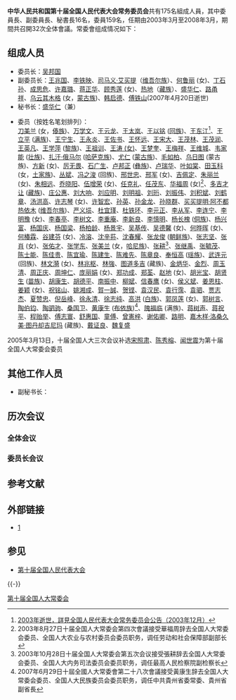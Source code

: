 {{noteTA
|1=zh-hans:庄; zh-hant:莊
}}
{{Infobox PRCG
|机构名称=中华人民共和国第十届全国人民代表大会常务委员会
|标志1=Flag of the People's Republic of China.svg
|标志1说明=《[[s:中华人民共和国国旗法|国旗法]]》第五条规定，全国人大常委会所在地应每日升挂[[中华人民共和国国旗|国旗]]。
|标志2=National Emblem of the People's Republic of China.svg
|标志2说明=全国人大常委会自制[[印章|印章]]，中央刊[[中华人民共和国国徽|国徽]]。《[[s:中华人民共和国国徽法|国徽法]]》第五条规定，县级以上各级[[人民代表大会|人民代表大会]]及其[[人民代表大会常务委员会|常务委员会]]会议厅应当悬挂[[中华人民共和国国徽|国徽]]。
|人员名称=组成人员
|人员链接=#组成人员
|职位1=[[全国人民代表大会常务委员会委员长|委员长]]
|人员1=[[吴邦国|吴邦国]]
|职位2=[[全国人民代表大会常务委员会副委员长|副委员长]]
|人员2=[[王兆国|王兆国]]{{wrap}}[[李铁映|李铁映]]{{wrap}}[[司马义·艾买提|司马义·艾买提]]{{wrap}}[[何鲁丽|何鲁丽]] {{wrap}}[[丁石孙|丁石孙]]{{wrap}}[[成思危|成思危]]{{wrap}}[[许嘉璐|许嘉璐]]{{wrap}}[[蒋正华|蒋正华]]{{wrap}}[[顾秀莲|顾秀莲]] {{wrap}}[[热地|热地]]{{wrap}}[[盛华仁|盛华仁]]{{wrap}}[[路甬祥|路甬祥]]{{wrap}}[[乌云其木格|乌云其木格]] {{wrap}}[[韩启德|韩启德]]{{wrap}}[[傅铁山|傅铁山]]
|人数2=15
|职位3=[[全国人民代表大会常务委员会秘书长|秘书长]]
|人员3=[[盛华仁|盛华仁]]
|成立时间=2003年3月
|被接替者=[[第九届全国人民代表大会常务委员会|第九届全国人民代表大会常务委员会]]
|上级机构=[[第十届全国人民代表大会|第十届全国人民代表大会]]
|机构类型=[[第十届全国人民代表大会|第十届全国人民代表大会]]的[[全国人民代表大会常务委员会|常设机关]]
|行政级别=正国级
|场所1=全国人大常委会会议厅
|地址1=[[北京市|北京市]][[西城区|西城区]][[人民大会堂|人民大会堂]]二楼
|坐标1={{Coord|39|54|12|N|116|23|15|E|region:CN_type:landmark|display=inline,title}}
|场所2=[[全国人大机关办公楼|全国人大机关办公楼]]
|地址2=[[北京市|北京市]][[西城区|西城区]][[前门西大街|前门西大街]]1号
|场所3=[[全国人民代表大会常务委员会办公厅|全国人大常委会办公厅]]信访局人民来访接待室
|地址3=[[北京市|北京市]][[西城区|西城区]][[永定门西街|永定门西街]]甲1号
|邮编3=100050 
|电话3={{Tel|86|10|83102103}}
|场所4=全国人大机关采购中心
|地址4=[[北京市|北京市]][[西城区|西城区]][[西交民巷|西交民巷]]23号
|邮编4=100805 
|电话4={{Tel|86|10|63094883}}（综合处）
|官网4=[http://www.ccgp.gov.cn/qgrd/ （在“中国政府采购网”）]
|官网=[http://www.npc.gov.cn 中国人大网]
|a=[[中国共产党第十六届中央委员会|中国共产党第十六届中央委员会]]
|b=[[中华人民共和国国务院_(第十届)|中华人民共和国国务院 (第十届)]]
}}

'''中华人民共和国第十届全国人民代表大会常务委员会'''共有175名組成人員，其中委員長、副委員長、秘書長16名，委員159名，任期由2003年3月至2008年3月，期間共召開32次全体會議。常委會组成情况如下：

==组成人员==
*委员长：[[吴邦国|吴邦国]]
*副委员长：[[王兆国|王兆国]]、[[李铁映|李铁映]]、[[司马义·艾买提|司马义·艾买提]]（[[维吾尔族|维吾尔族]]）、[[何鲁丽|何鲁丽]] (女)、[[丁石孙|丁石孙]]、[[成思危|成思危]]、[[许嘉璐|许嘉璐]]、[[蒋正华|蒋正华]]、[[顾秀莲|顾秀莲]] (女)、[[热地|热地]]（[[藏族|藏族]]）、[[盛华仁|盛华仁]]、[[路甬祥|路甬祥]]、[[乌云其木格|乌云其木格]] (女，[[蒙古族|蒙古族]])、[[韩启德|韩启德]]、[[傅铁山|傅铁山]](2007年4月20日逝世)
*秘书长：[[盛华仁|盛华仁]]（兼）

*委员（按姓名笔划排列）：<br>[[刀美兰|刀美兰]] (女，[[傣族|傣族]])、[[万学文|万学文]]、[[王云龙|王云龙]]、[[王太岚|王太岚]]、[[王以铭|王以铭]] ([[回族|回族]])、[[王东江|王东江]]<ref>[http://www.npc.gov.cn/wxzl/wxzl/2003-12/27/content_327949.htm 2003年逝世，詳見全国人民代表大会常务委员会公告（2003年12月）]</ref>、[[王立平|王立平]] ([[满族|满族]])、[[王宁生|王宁生]]、[[王永炎|王永炎]]、[[王佐书|王佐书]]、[[王怀远|王怀远]]、[[王宋大|王宋大]]、[[王茂林|王茂林]]、[[王茂润|王茂润]]、[[王英凡|王英凡]]、[[王学萍|王学萍]] ([[黎族|黎族]])、[[王祖训|王祖训]]、[[王涛_(女)|王涛 (女)]]、[[王梦奎|王梦奎]]、[[王梅祥|王梅祥]]、[[王维城|王维城]]、[[韦家能|韦家能]] ([[壮族|壮族]])、[[扎汗·俄马尔|扎汗·俄马尔]] ([[哈萨克族|哈萨克族]])、[[尤仁|尤仁]] ([[蒙古族|蒙古族]])、[[毛如柏|毛如柏]]、[[乌日图|乌日图]] (蒙古族)、[[方新_(1955年)|方新]] (女)、[[厉无畏|厉无畏]]、[[石广生|石广生]]、[[卢邦正|卢邦正]] ([[彝族|彝族]])、[[卢瑞华|卢瑞华]]、[[叶如棠|叶如棠]]、[[田玉科|田玉科]] (女，[[土家族|土家族]])、[[丛斌|丛斌]]、[[冯之浚|冯之浚]] (回族)、[[邢世忠|邢世忠]]、[[邢军_(1942年)|邢军]] (女)、[[吉佩定|吉佩定]]、[[朱丽兰|朱丽兰]] (女)、[[朱相远|朱相远]]、[[乔晓阳|乔晓阳]]、[[伍增荣|伍增荣]] (女)、[[任克礼|任克礼]]、[[任茂东|任茂东]]、[[华福周|华福周]] (女)<ref>2003年8月27日十届全国人大常委会第四次會議接受華福周辞去全国人大常委会委员、全国人大农业与农村委员会委员职务，调任劳动和社会保障部副部长</ref>、[[多吉才让|多吉才让]] ([[藏族|藏族]])、[[庄公惠|庄公惠]]、[[刘大响|刘大响]]、[[刘应明|刘应明]]、[[刘明祖|刘明祖]]、[[刘珩|刘珩]]、[[刘振伟|刘振伟]]、[[刘积斌|刘积斌]]、[[刘鹤章|刘鹤章]]、[[汤洪高|汤洪高]]、[[许志琴|许志琴]] (女)、[[许智宏|许智宏]]、[[孙英|孙英]]、[[孙金龙|孙金龙]]、[[孙晓群|孙晓群]]、[[买买提明·阿不都热依木|买买提明·阿不都热依木]] ([[维吾尔族|维吾尔族]])、[[严义埙|严义埙]]、[[杜宜瑾|杜宜瑾]]、[[杜铁环|杜铁环]]、[[李元正|李元正]]、[[李从军|李从军]]、[[李连宁|李连宁]]、[[李明豫|李明豫]] (女)、[[李春亭|李春亭]]、[[李树文|李树文]]、[[李重庵|李重庵]]、[[李新良|李新良]]、[[李慎明|李慎明]]、[[杨长槐|杨长槐]] ([[侗族|侗族]])、[[杨兴富|杨兴富]]、[[杨国庆_(1936年)|杨国庆]]、[[杨国梁|杨国梁]]、[[杨柏龄|杨柏龄]]、[[杨景宇|杨景宇]]、[[吴基传|吴基传]]、[[吴德馨|吴德馨]] (女)、[[何晔晖|何晔晖]] (女)、[[何椿霖|何椿霖]]、[[谷建芬|谷建芬]] (女)、[[冷溶|冷溶]]、[[沈辛荪|沈辛荪]]、[[沈春耀|沈春耀]]、[[张龙俊|张龙俊]] ([[朝鲜族|朝鲜族]])、[[张志坚_(1937年)|张志坚]]、[[张肖_(1936年)|张肖]] (女)、[[张佑才|张佑才]]、[[张学东|张学东]]、[[张美兰_(哈尼族)|张美兰]] (女，[[哈尼族|哈尼族]])、[[张耕|张耕]]<ref>2003年10月28日十届全国人大常委会第五次会议接受張耕辞去全国人大常委会委员、全国人大内务司法委员会委员职务，调任最高人民检察院副检察长</ref>、[[张继禹|张继禹]]、[[张毓茂|张毓茂]]、[[陈士能|陈士能]]、[[陈佳贵|陈佳贵]]、[[陈宜瑜|陈宜瑜]]、[[陈建生|陈建生]]、[[陈难先|陈难先]]、[[陈章良|陈章良]]、[[奉恒高|奉恒高]] ([[瑶族|瑶族]])、[[武连元|武连元]] (回族)、[[林文漪|林文漪]] (女)、[[林兆枢|林兆枢]]、[[林强_(福建)|林強]]、[[图道多吉|图道多吉]] (藏族)、[[金炳华|金炳华]]、[[金烈|金烈]]、[[周玉清|周玉清]]、[[周正庆|周正庆]]、[[周坤仁|周坤仁]]、[[庞丽娟|庞丽娟]] (女)、[[郑功成|郑功成]]、[[郑荃|郑荃]]、[[赵地|赵地]] (女)、[[胡光宝|胡光宝]]、[[胡贤生|胡贤生]] ([[苗族|苗族]])、[[胡康生|胡康生]]、[[胡德平|胡德平]]、[[南振中|南振中]]、[[柳斌_(1937年)|柳斌]]、[[信春鹰|信春鹰]] (女)、[[侯义斌|侯义斌]]、[[姜恩柱|姜恩柱]]、[[姜颖|姜颖]] (女)、[[祝铭山|祝铭山]]、[[姚湘成|姚湘成]]、[[賀一誠|賀一誠]]、[[贺铿|贺铿]]、[[袁汉民|袁汉民]]、[[袁行霈|袁行霈]]、[[袁驷|袁驷]]、[[贾志杰|贾志杰]]、[[夏赞忠|夏赞忠]]、[[倪岳峰|倪岳峰]]、[[徐永清|徐永清]]、[[徐志纯|徐志纯]]、[[高洪|高洪]] ([[白族|白族]])、[[郭凤莲|郭凤莲]] (女)、[[郭树言|郭树言]]、[[陶伯钧|陶伯钧]]、[[陶驷驹|陶驷驹]]、[[桑国卫|桑国卫]]、[[黄康生|黄康生]] ([[布依族|布依族]])<ref>2007年6月29日十屆全國人大常委會第二十八次會議接受黃康生辞去全国人大常委会委员、全国人大民族委员会委员职务，调任中共貴州省委常委、貴州省副省長</ref>、[[隗福临|隗福临]] (满族)、[[蒋树声|蒋树声]]、[[蒋祝平|蒋祝平]]、[[程贻举|程贻举]]、[[傅志寰|傅志寰]]、[[舒惠国|舒惠国]]、[[童傅|童傅]]、[[曾憲梓|曾憲梓]]、[[谢佑卿|谢佑卿]]、[[路明|路明]]、[[嘉木样·洛桑久美·图丹却吉尼玛|嘉木样·洛桑久美·图丹却吉尼玛]] (藏族)、[[戴证良|戴证良]]、[[魏复盛|魏复盛]]

2005年3月13日，十届全国人大三次会议补选[[宋照肃|宋照肃]]、[[陈秀榕|陈秀榕]]、[[闻世震|闻世震]]为第十届全国人大常委会委员

==其他工作人员==
*副秘书长：

==历次会议==

===全体会议===

===委员长会议===

==参考文献==
{{Reflist}}

==外部链接==
*[http://www.people.com.cn/GB/shizheng/252/9667/9685/20030315/944458.html]

==参见==
*[[第十届全国人民代表大会|第十届全国人民代表大会]]

{{-}}
{{NPC}}

[[Category:第十届全国人大常委会|]]